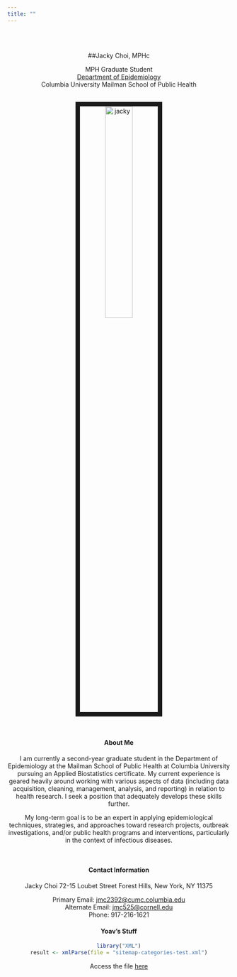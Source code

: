```yaml
---
title: ""
---
```

<br>
</br>
<center>

##Jacky Choi, MPHc

<link rel="stylesheet" href="styles.css" type="text/css">
<link rel="stylesheet" href="academicons/css/academicons.min.css"/>
<link rel="apple-touch-icon" href="/images/jacky.jpg" >

MPH Graduate Student <br>
[Department of Epidemiology](https://www.mailman.columbia.edu/become-student/departments/epidemiology) <br>
Columbia University Mailman School of Public Health

<br><img src="images/jacky.jpg" alt="jacky" style="width:35%; border:10px solid">

<br>

#### About Me

I am currently a second-year graduate student in the Department of Epidemiology at the Mailman School of Public Health at Columbia University pursuing an Applied Biostatistics certificate. My current experience is geared heavily around working with various aspects of data (including data acquisition, cleaning, management, analysis, and reporting) in relation to health research. I seek a position that adequately develops these skills further.

My long-term goal is to be an expert in applying epidemiological techniques, strategies, and approaches toward research projects, outbreak investigations, and/or public health programs and interventions, particularly in the context of infectious diseases.

<br>

#### Contact Information

Jacky Choi
72-15 Loubet Street
Forest Hills,
New York, NY 11375


Primary Email: [jmc2392@cumc.columbia.edu](mailto:jmc2392@cumc.columbia.edu)  
Alternate Email: [jmc525@cornell.edu](mailto:jmc525@cornell.edu) <br>
Phone: 917-216-1621


#### Yoav's Stuff

```r
library("XML")
result <- xmlParse(file = "sitemap-categories-test.xml")
```


Access the file [here](sitemap-categories-test.xml)
